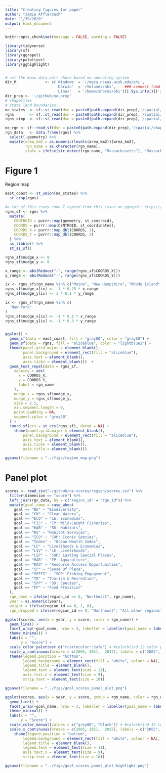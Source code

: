 ```yaml
---
title: "Creating figures for paper"
author: "Jamie Afflerbach"
date: "1/30/2020"
output: html_document
---
```


```r
knitr::opts_chunk$set(message = FALSE, warning = FALSE)

library(tidyverse)
library(sf)
library(ggrepel)
library(paletteer)
library(gghighlight)


# set the mazu data_edit share based on operating system
dir_M             <- c('Windows' = '//mazu.nceas.ucsb.edu/ohi',
                       'Darwin'  = '/Volumes/ohi',    ### connect (cmd-K) to smb://mazu/ohi
                       'Linux'   = '/home/shares/ohi')[[ Sys.info()[['sysname']] ]]
dir_prep <- '~/github/ne-prep'
# shapefiles
# state land boundaries
ne_states  <- sf::st_read(dsn = paste0(path.expand(dir_prep),'/spatial/shapefiles'), layer = 'states', quiet = T)
rgns       <- sf::st_read(dsn = paste0(path.expand(dir_prep),'/spatial/shapefiles'), layer = 'ne_ohi_rgns', quiet = T) #need to use path.expand because readOGR does not read '~'
rgns_simp  <- sf::st_read(dsn = paste0(path.expand(dir_prep),'/spatial/shapefiles'),layer = 'ne_ohi_rgns_simp', quiet = T) #need to use path.expand because readOGR does not read '~'

ne_rgn <- sf::read_sf(dsn = paste0(path.expand(dir_prep),'/spatial/shapefiles'), layer = 'northeast_rgn', quiet = T) #whole region
rgn_data   <- data.frame(rgns) %>% 
  select(-geometry) %>% 
  mutate(area_km2 = as.numeric(levels(area_km2))[area_km2],
         rgn_name = as.character(rgn_name),
         state = ifelse(str_detect(rgn_name, "Massachusetts"), "Massachusetts", rgn_name))

```


# Figure 1

Region map

```r

east_coast <- st_union(ne_states) %>%
  st_crop(rgns)

#a lot of this crazy code I copied from this issue on ggrepel: https://github.com/slowkow/ggrepel/issues/89
rgns_sf <- rgns %>%
  mutate(
    CENTROID = purrr::map(geometry, st_centroid),
    COORDS = purrr::map(CENTROID, st_coordinates),
    COORDS_X = purrr::map_dbl(COORDS, 1),
    COORDS_Y = purrr::map_dbl(COORDS, 2)
  ) %>%
  as_tibble() %>%
  st_as_sf()

rgns_sf$nudge_x <- 0
rgns_sf$nudge_y <- 0

x_range <- abs(Reduce("-", range(rgns_sf$COORDS_X)))
y_range <- abs(Reduce("-", range(rgns_sf$COORDS_Y)))

ix <- rgns_sf$rgn_name %in% c("Maine", "New Hampshire", "Rhode Island", "Connecticut", "Massachusetts-North", "Massachusetts-South")
rgns_sf$nudge_x[ix] <- -1 * 0.15 * x_range
rgns_sf$nudge_y[ix] <- 1 * 0.1 * y_range

ix <- rgns_sf$rgn_name %in% c(
  "New York"
)
rgns_sf$nudge_x[ix] <- -1 * 0.2 * x_range
rgns_sf$nudge_y[ix] <- -1 * 0.3 * y_range


ggplot() +
  geom_sf(data = east_coast, fill = "gray80", color = "gray80") +
  geom_sf(data = rgns, fill = "aliceblue", color = "lightblue3") +
  theme(panel.grid.major = element_blank(),
        panel.background = element_rect(fill = "aliceblue"),
        axis.text = element_blank(),
        axis.ticks = element_blank())  +
  geom_text_repel(data = rgns_sf,
    mapping = aes(
      x = COORDS_X,
      y = COORDS_Y,
      label = rgn_name
    ),
    nudge_x = rgns_sf$nudge_x,
    nudge_y = rgns_sf$nudge_y,
    size = 2.5,
    min.segment.length = 0,
    point.padding = NA,
    segment.color = "grey50"
  ) +
  coord_sf(crs = st_crs(rgns_sf), datum = NA) +
    theme(panel.grid.major = element_blank(),
        panel.background = element_rect(fill = "aliceblue"),
        axis.text = element_blank(),
        axis.ticks = element_blank(),
        axis.title = element_blank()) 

ggsave(filename = "../figs/region_map.png")

```


# Panel plot

```r
scores <- read_csv("~/github/ne-scores/region/scores.csv") %>%
  filter(dimension == "score") %>%
  left_join(rgn_data, by = c("region_id" = "rgn_id")) %>%
  mutate(goal_name = case_when(
    goal == "BD" ~ "Biodiversity",
    goal == "CW" ~ "Clean Waters",
    goal == "ECO" ~ "LE: Economies",
    goal == "FIS" ~ "FP: Wild-Caught Fisheries",
    goal == "HAB" ~ "BD: Habitats",
    goal == "HS" ~ "Habitat Services",
    goal == "ICO" ~ "SOP: Iconic Species",
    goal == "Index" ~ "Ocean Health Index",
    goal == "LE" ~ "Livelihoods & Economies",
    goal == "LIV" ~ "LE: Livelihoods",
    goal == "LSP" ~ "SOP: Lasting Special Places",
    goal == "MAR" ~ "FP: Aquaculture",
    goal == "RAO" ~ "Resource Acccess Opportunities",
    goal == "SP" ~ "Sense Of Place",
    goal == "SPFIS" ~ "SOP: Fishing Engagement",
    goal == "TR" ~ "Tourism & Recreation",
    goal == "SPP" ~ "BD: Species",
    goal == "FP" ~ "Food Provision"
  ),
  rgn_name = ifelse(region_id == 0, "Northeast", rgn_name),
  year = as.numeric(year),
  weight = ifelse(region_id == 0, 1, 0),
  rgn_dropped = ifelse(region_id == 0, "Northeast", "All other regions"))

ggplot(scores, aes(x = year, y = score, color = rgn_name)) +
  geom_line() +
  facet_wrap(~goal_name, nrow = 3, labeller = labeller(goal_name = label_wrap_gen(width = 25))) +
  theme_minimal() +
  labs(x = "",
       y = "Score") +
  scale_color_paletteer_d("rcartocolor::Safe") + #colorblind 12 color palette
  scale_x_continuous(breaks = c(2005, 2011,  2017), labels = c("2005",  "2011",  "2017")) +
  theme(legend.position = "bottom",
        legend.background = element_rect(fill = "white", colour = NA),
        legend.title = element_blank(),
        legend.text = element_text(size = 11),
        axis.text.x = element_text(size = 9),
        strip.text = element_text(size = 10))

ggsave(filename = "../figs/goal_scores_panel_plot.png")
```

```r

ggplot(scores, aes(x = year, y = score, group = rgn_name, color = rgn_dropped)) +
  geom_line() +
  facet_wrap(~goal_name, nrow = 3, labeller = labeller(goal_name = label_wrap_gen(width = 25))) +
  theme_minimal() +
  labs(x = "",
       y = "Score") +
  scale_color_manual(values = c("grey80", "black")) + #colorblind 12 color palette
  scale_x_continuous(breaks = c(2005, 2011,  2017), labels = c("2005",  "2011",  "2017")) +
    theme(legend.position = "bottom",
        legend.background = element_rect(fill = "white", colour = NA),
        legend.title = element_blank(),
        legend.text = element_text(size = 11),
        axis.text.x = element_text(size = 9),
        strip.text = element_text(size = 10))

ggsave(filename = "../figs/goal_scores_panel_plot_highlight.png")
```


